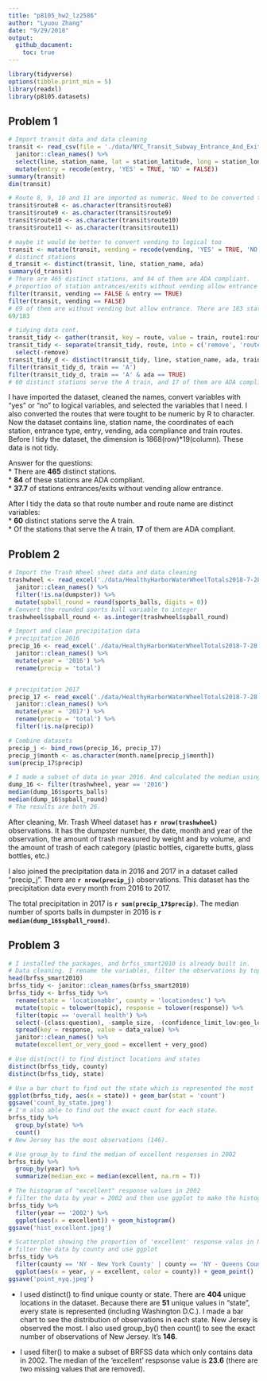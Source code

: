 ```yaml
---
title: "p8105_hw2_lz2586"
author: "Lyuou Zhang"  
date: "9/29/2018"
output: 
  github_document:
    toc: true
---
```

```r
library(tidyverse)
options(tibble.print_min = 5)
library(readxl)
library(p8105.datasets)
```

## Problem 1

```r
# Import transit data and data cleaning
transit <- read_csv(file = './data/NYC_Transit_Subway_Entrance_And_Exit_Data.csv') %>% 
  janitor::clean_names() %>% 
  select(line, station_name, lat = station_latitude, long = station_longitude, route1:entry, vending, ada) %>% 
  mutate(entry = recode(entry, 'YES' = TRUE, 'NO' = FALSE))
summary(transit)
dim(transit)

# Route 8, 9, 10 and 11 are imported as numeric. Need to be converted to character.
transit$route8 <- as.character(transit$route8)
transit$route9 <- as.character(transit$route9)
transit$route10 <- as.character(transit$route10)
transit$route11 <- as.character(transit$route11)

# maybe it would be better to convert vending to logical too
transit <- mutate(transit, vending = recode(vending, 'YES' = TRUE, 'NO' = FALSE))
# distinct stations
d_transit <- distinct(transit, line, station_name, ada)
summary(d_transit)
# There are 465 distinct stations, and 84 of them are ADA compliant.
# proportion of station antrances/exits without vending allow entrance
filter(transit, vending == FALSE & entry == TRUE)
filter(transit, vending == FALSE)
# 69 of them are without vending but allow entrance. There are 183 station entrances/exits without vending.
69/183

# tidying data cont.
transit_tidy <- gather(transit, key = route, value = train, route1:route11) 
transit_tidy <- separate(transit_tidy, route, into = c('remove', 'route'), sep = -1) %>%
  select(-remove)
transit_tidy_d <- distinct(transit_tidy, line, station_name, ada, train)
filter(transit_tidy_d, train == 'A')
filter(transit_tidy_d, train == 'A' & ada == TRUE)
# 60 distinct stations serve the A train, and 17 of them are ADA compliant
```

I have imported the dataset, cleaned the names, convert variables with "yes" or "no" to logical variables, and selected the variables that I need. I also converted the routes that were tought to be numeric by R to character. Now the dataset contains line, station name, the coordinates of each station, entrance type, entry, vending, ada compliance and train routes. Before I tidy the dataset, the dimension is 1868(row)*19(column). These data is not tidy.  
  
Answer for the questions:  
* There are **465** distinct stations.  
* **84** of these stations are ADA compliant.  
* **37.7** of stations entrances/exits without vending allow entrance.  
  
After I tidy the data so that route number and route name are distinct variables:  
* **60** distinct stations serve the A train.  
* Of the stations that serve the A train, **17** of them are ADA compliant.  

## Problem 2

```r
# Import the Trash Wheel sheet data and data cleaning
trashwheel <- read_excel('./data/HealthyHarborWaterWheelTotals2018-7-28.xlsx', sheet = 'Mr. Trash Wheel', range = 'A2:N338') %>% 
  janitor::clean_names() %>% 
  filter(!is.na(dumpster)) %>% 
  mutate(spball_round = round(sports_balls, digits = 0))
# Convert the rounded sports ball variable to integer
trashwheel$spball_round <- as.integer(trashwheel$spball_round)

# Import and clean precipitation data
# precipitation 2016
precip_16 <- read_excel('./data/HealthyHarborWaterWheelTotals2018-7-28.xlsx', sheet = '2016 Precipitation', range = 'A2:B14') %>% 
  janitor::clean_names() %>% 
  mutate(year = '2016') %>% 
  rename(precip = 'total')


# precipitation 2017
precip_17 <- read_excel('./data/HealthyHarborWaterWheelTotals2018-7-28.xlsx', sheet = '2017 Precipitation', range = 'A2:B14') %>% 
  janitor::clean_names() %>% 
  mutate(year = '2017') %>% 
  rename(precip = 'total') %>% 
  filter(!is.na(precip))

# Combine datasets
precip_j <- bind_rows(precip_16, precip_17)
precip_j$month <- as.character(month.name[precip_j$month])
sum(precip_17$precip)

# I made a subset of data in year 2016. And calculated the median using both sports balls and the rounded sports balls.
dump_16 <- filter(trashwheel, year == '2016')
median(dump_16$sports_balls)
median(dump_16$spball_round)
# The results are both 26.

```

After cleaning, Mr. Trash Wheel dataset has **`r nrow(trashwheel)`** observations. It has the dumpster number, the date, month and year of the observation, the amount of trash measured by weight and by volume, and the amount of trash of each category (plastic bottles, cigarette butts, glass bottles, etc.)  

I also joined the precipitation data in 2016 and 2017 in a dataset called "precip_j". There are **`r nrow(precip_j)`** observations. This dataset has the precipitation data every month from 2016 to 2017.  

The total precipitation in 2017 is **`r sum(precip_17$precip)`**. The median number of sports balls in dumpster in 2016 is **`r median(dump_16$spball_round)`**.

## Problem 3

```r
# I installed the packages, and brfss_smart2010 is already built in. 
# Data cleaning. I rename the variables, filter the observations by topic (overall health), select the variables, tidy the data and create a variable that sums up "excellent" and "good" responses. 
head(brfss_smart2010)
brfss_tidy <- janitor::clean_names(brfss_smart2010)
brfss_tidy <- brfss_tidy %>% 
  rename(state = 'locationabbr', county = 'locationdesc') %>% 
  mutate(topic = tolower(topic), response = tolower(response)) %>% 
  filter(topic == 'overall health') %>% 
  select(-(class:question), -sample_size, -(confidence_limit_low:geo_location)) %>% 
  spread(key = response, value = data_value) %>% 
  janitor::clean_names() %>% 
  mutate(excellent_or_very_good = excellent + very_good)

# Use distinct() to find distinct locations and states 
distinct(brfss_tidy, county)
distinct(brfss_tidy, state)

# Use a bar chart to find out the state which is represented the most
ggplot(brfss_tidy, aes(x = state)) + geom_bar(stat = 'count')
ggsave('count_by_state.jpeg')
# I'm also able to find out the exact count for each state.
brfss_tidy %>% 
  group_by(state) %>% 
  count()
# New Jersey has the most observations (146).

# Use group_by to find the median of excellent responses in 2002 
brfss_tidy %>% 
  group_by(year) %>% 
  summarize(median_exc = median(excellent, na.rm = T))

# The histogram of "excellent" response values in 2002 
# filter the data by year = 2002 and then use ggplot to make the histogram
brfss_tidy %>% 
  filter(year == '2002') %>% 
  ggplot(aes(x = excellent)) + geom_histogram()
ggsave('hist_excellent.jpeg')

# Scatterplot showing the proportion of 'excellent' response valus in New York County and Queens County 
# filter the data by county and use ggplot 
brfss_tidy %>% 
  filter(county == 'NY - New York County' | county == 'NY - Queens County') %>% 
  ggplot(aes(x = year, y = excellent, color = county)) + geom_point()
ggsave('point_nyq.jpeg')


```

* I used distinct() to find unique county or state. There are **404** unique locations in the dataset. Because there are **51** unique values in "state", every state is represented (including Washington D.C.). I made a bar chart to see the distribution of observations in each state. New Jersey is observed the most. I also used group_by() then count() to see the exact number of observations of New Jersey. It's **146**.  
  
* I used filter() to make a subset of BRFSS data which only contains data in 2002. The median of the 'excellent' respsonse value is **23.6** (there are two missing values that are removed).
